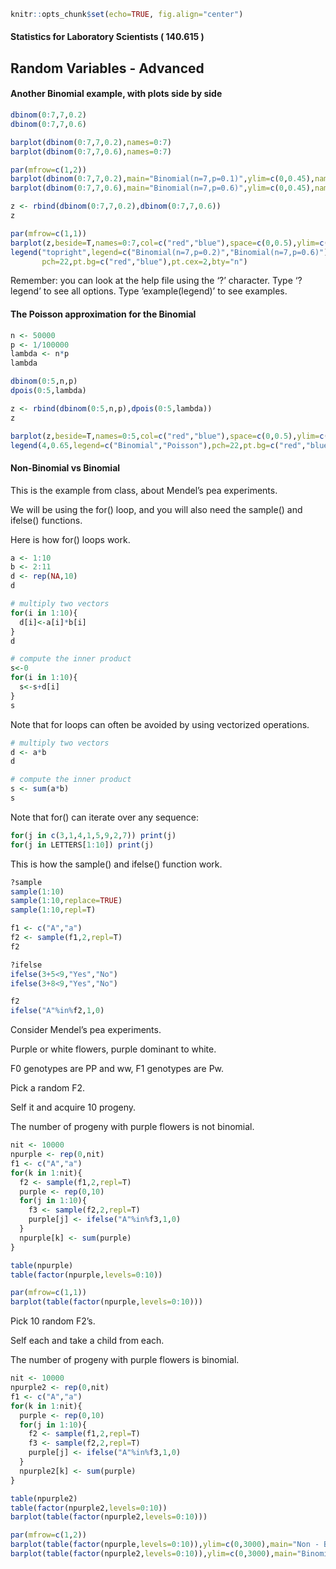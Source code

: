 ```r
knitr::opts_chunk$set(echo=TRUE, fig.align="center")
```

#### Statistics for Laboratory Scientists ( 140.615 )

## Random Variables - Advanced                                      

#### Another Binomial example, with plots side by side

```r
dbinom(0:7,7,0.2)
dbinom(0:7,7,0.6)

barplot(dbinom(0:7,7,0.2),names=0:7)
barplot(dbinom(0:7,7,0.6),names=0:7)

par(mfrow=c(1,2))
barplot(dbinom(0:7,7,0.2),main="Binomial(n=7,p=0.1)",ylim=c(0,0.45),names=0:7,col="red")
barplot(dbinom(0:7,7,0.6),main="Binomial(n=7,p=0.6)",ylim=c(0,0.45),names=0:7,col="blue")

z <- rbind(dbinom(0:7,7,0.2),dbinom(0:7,7,0.6))
z

par(mfrow=c(1,1))
barplot(z,beside=T,names=0:7,col=c("red","blue"),space=c(0,0.5),ylim=c(0,0.45))
legend("topright",legend=c("Binomial(n=7,p=0.2)","Binomial(n=7,p=0.6)"),
       pch=22,pt.bg=c("red","blue"),pt.cex=2,bty="n")
```

Remember: you can look at the help file using the '?' character. Type '?legend' to see all options. Type 'example(legend)' to see examples.

#### The Poisson approximation for the Binomial

```r
n <- 50000
p <- 1/100000
lambda <- n*p
lambda

dbinom(0:5,n,p)
dpois(0:5,lambda)

z <- rbind(dbinom(0:5,n,p),dpois(0:5,lambda))
z

barplot(z,beside=T,names=0:5,col=c("red","blue"),space=c(0,0.5),ylim=c(0,0.65))
legend(4,0.65,legend=c("Binomial","Poisson"),pch=22,pt.bg=c("red","blue"),pt.cex=2,bty="n")
```

#### Non-Binomial vs Binomial

This is the example from class, about Mendel's pea experiments.

We will be using the for() loop, and you will also need the sample() and ifelse() functions.

Here is how for() loops work.

```r
a <- 1:10
b <- 2:11
d <- rep(NA,10)
d

# multiply two vectors
for(i in 1:10){
  d[i]<-a[i]*b[i]
}
d

# compute the inner product
s<-0
for(i in 1:10){
  s<-s+d[i]
}
s
```

Note that for loops can often be avoided by using vectorized operations. 

```r
# multiply two vectors
d <- a*b
d

# compute the inner product
s <- sum(a*b)
s
```

Note that for() can iterate over any sequence:

```r
for(j in c(3,1,4,1,5,9,2,7)) print(j)
for(j in LETTERS[1:10]) print(j)
```

This is how the sample() and ifelse() function work.

```r
?sample
sample(1:10)
sample(1:10,replace=TRUE)
sample(1:10,repl=T)

f1 <- c("A","a")
f2 <- sample(f1,2,repl=T)
f2

?ifelse
ifelse(3+5<9,"Yes","No")
ifelse(3+8<9,"Yes","No")

f2
ifelse("A"%in%f2,1,0)
```

Consider Mendel's pea experiments.

Purple or white flowers, purple dominant to white.

F0 genotypes are PP and ww, F1 genotypes are Pw.

Pick a random F2.

Self it and acquire 10 progeny.

The number of progeny with purple flowers is not binomial.

```r
nit <- 10000
npurple <- rep(0,nit)
f1 <- c("A","a")
for(k in 1:nit){
  f2 <- sample(f1,2,repl=T)
  purple <- rep(0,10)
  for(j in 1:10){
    f3 <- sample(f2,2,repl=T)
    purple[j] <- ifelse("A"%in%f3,1,0)
  }
  npurple[k] <- sum(purple)
}

table(npurple)
table(factor(npurple,levels=0:10))

par(mfrow=c(1,1))
barplot(table(factor(npurple,levels=0:10)))
```

Pick 10 random F2's.

Self each and take a child from each.

The number of progeny with purple flowers is binomial.

```r
nit <- 10000
npurple2 <- rep(0,nit)
f1 <- c("A","a")
for(k in 1:nit){
  purple <- rep(0,10)
  for(j in 1:10){
    f2 <- sample(f1,2,repl=T)
    f3 <- sample(f2,2,repl=T)
    purple[j] <- ifelse("A"%in%f3,1,0)
  }
  npurple2[k] <- sum(purple)
}

table(npurple2)
table(factor(npurple2,levels=0:10))
barplot(table(factor(npurple2,levels=0:10)))

par(mfrow=c(1,2))
barplot(table(factor(npurple,levels=0:10)),ylim=c(0,3000),main="Non - Binomial")
barplot(table(factor(npurple2,levels=0:10)),ylim=c(0,3000),main="Binomial")
```

